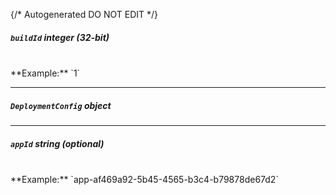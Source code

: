 {/* Autogenerated DO NOT EDIT  */}

##### `buildId` _integer (32-bit)_
<br/>
**Example:** `1`

---
##### `DeploymentConfig` _object_

<Collapsible openLabel={Labels.showProperties} closeLabel={Labels.hideProperties}>
  <DeploymentConfig />
</Collapsible>

---
##### `appId` _string (optional)_
<br/>
**Example:** `app-af469a92-5b45-4565-b3c4-b79878de67d2`


